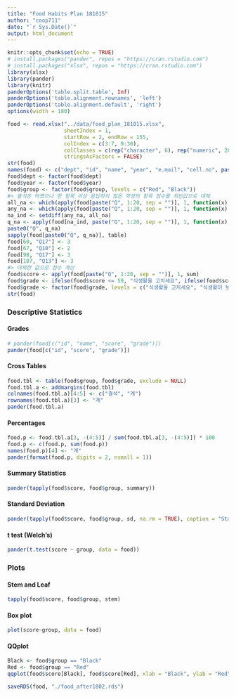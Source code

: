 ```yaml
---
title: "Food Habits Plan 181015"
author: "coop711"
date: "`r Sys.Date()`"
output: html_document
---
```


```r
knitr::opts_chunk$set(echo = TRUE)
# install.packages("pander", repos = "https://cran.rstudio.com")
# install.packages("xlsx", repos = "https://cran.rstudio.com")
library(xlsx)
library(pander)
library(knitr)
panderOptions('table.split.table', Inf)
panderOptions('table.alignment.rownames', 'left')
panderOptions('table.alignment.default', 'right')
options(width = 180)
```

<!--
### Data 
-->

```r
food <- read.xlsx("../data/food_plan_181015.xlsx", 
                  sheetIndex = 1, 
                  startRow = 2, endRow = 155, 
                  colIndex = c(3:7, 9:30), 
                  colClasses = c(rep("character", 6), rep("numeric", 20), "character"),
                  stringsAsFactors = FALSE)
str(food)
names(food) <- c("dept", "id", "name", "year", "e.mail", "cell.no", paste("Q", 1:20, sep = ""), "group")
food$dept <- factor(food$dept)
food$year <- factor(food$year)
food$group <- factor(food$group, levels = c("Red", "Black"))
#> 출석은 하였으나 한 항목 이상 응답하지 않은 학생의 항목 점수를 최빈값으로 대체
all_na <- which(apply(food[paste("Q", 1:20, sep = "")], 1, function(x) all(is.na(x))))
any_na <- which(apply(food[paste("Q", 1:20, sep = "")], 1, function(x) any(is.na(x))))
na_ind <- setdiff(any_na, all_na)
q_na <- apply(food[na_ind, paste("Q", 1:20, sep = "")], 1, function(x) which(is.na(x)))
paste0("Q", q_na)
sapply(food[paste0("Q", q_na)], table)
food[60, "Q17"] <- 3
food[67, "Q10"] <- 2
food[98, "Q17"] <- 3
food[107, "Q13"] <- 3
#> 대체한 값으로 점수 계산
food$score <- apply(food[paste("Q", 1:20, sep = "")], 1, sum)
food$grade <- ifelse(food$score <= 59, "식생활을 고치세요", ifelse(food$score <= 79, "식생활이 보통입니다", ifelse(food$score <= 100, "식생활이 대체로 좋아요", NA)))
food$grade <- factor(food$grade, levels = c("식생활을 고치세요", "식생활이 보통입니다", "식생활이 대체로 좋아요"), ordered = TRUE)
str(food)
```

### Descriptive Statistics

#### Grades

```r
# pander(food[c("id", "name", "score", "grade")])
pander(food[c("id", "score", "grade")])
```

#### Cross Tables

```r
food.tbl <- table(food$group, food$grade, exclude = NULL)
food.tbl.a <- addmargins(food.tbl)
colnames(food.tbl.a)[4:5] <- c("결석", "계")
rownames(food.tbl.a)[3] <- "계"
pander(food.tbl.a)
```

#### Percentages

```r
food.p <- food.tbl.a[3, -(4:5)] / sum(food.tbl.a[3, -(4:5)]) * 100
food.p <- c(food.p, sum(food.p))
names(food.p)[4] <- "계"
pander(format(food.p, digits = 2, nsmall = 1))
```

#### Summary Statistics

```r
pander(tapply(food$score, food$group, summary))
```

#### Standard Deviation

```r
pander(tapply(food$score, food$group, sd, na.rm = TRUE), caption = "Standard Deviation")
```

#### t test (Welch's)

```r
pander(t.test(score ~ group, data = food))
```

### Plots

#### Stem and Leaf

```r
tapply(food$score, food$group, stem)
```

#### Box plot

```r
plot(score~group, data = food)
```

#### QQplot

```r
Black <- food$group == "Black"
Red <- food$group == "Red"
qqplot(food$score[Black], food$score[Red], xlab = "Black", ylab = "Red")
```

<!--
### save
-->

```r
saveRDS(food, "./food_after1802.rds")
```